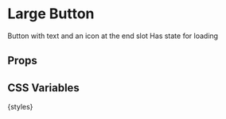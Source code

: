 
<Meta of={LargeButtonStories} />

# Large Button

Button with text and an icon at the end slot
Has state for loading

## Props

<ArgTypes of={LargeButtonStories} />

<Stories />

## CSS Variables

<Markdown>{styles}</Markdown>

